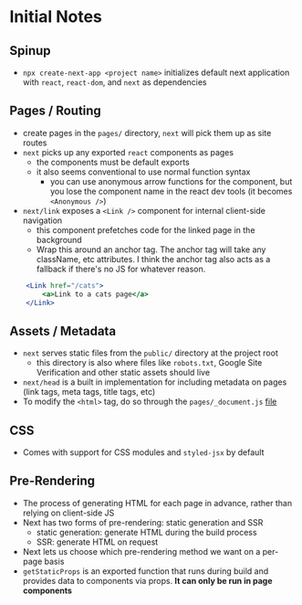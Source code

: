 # Initial Notes

## Spinup

- `npx create-next-app <project name>` initializes default next application with `react`, `react-dom`, and `next` as dependencies

## Pages / Routing

- create pages in the `pages/` directory, `next` will pick them up as site routes
- `next` picks up any exported `react` components as pages
	- the components must be default exports
	- it also seems conventional to use normal function syntax
		- you can use anonymous arrow functions for the component, but you lose the component name in the react dev tools (it becomes `<Anonymous />`)
- `next/link` exposes a `<Link />` component for internal client-side navigation
	- this component prefetches code for the linked page in the background
	- Wrap this around an anchor tag. The anchor tag will take any className, etc attributes. I think the anchor tag also acts as a fallback if there's no JS for whatever reason.
```jsx
	<Link href="/cats">
		<a>Link to a cats page</a>
	</Link>
```

## Assets / Metadata

- `next` serves static files from the `public/` directory at the project root
	- this directory is also where files like `robots.txt`, Google Site Verification and other static assets should live
- `next/head` is a built in implementation for including metadata on pages (link tags, meta tags, title tags, etc)
- To modify the `<html>` tag, do so through the `pages/_document.js` [file](https://nextjs.org/docs/advanced-features/custom-document)

## CSS

- Comes with support for CSS modules and `styled-jsx` by default

## Pre-Rendering

- The process of generating HTML for each page in advance, rather than relying on client-side JS
- Next has two forms of pre-rendering: static generation and SSR
	- static generation: generate HTML during the build process
	- SSR: generate HTML on request
- Next lets us choose which pre-rendering method we want on a per-page basis
- `getStaticProps` is an exported function that runs during build and provides data to components via props. **It can only be run in page components**

 
